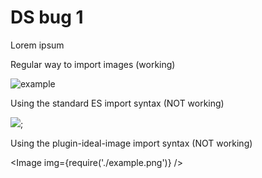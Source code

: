 # DS bug 1

Lorem ipsum

Regular way to import images (working)

 ![example](./example.png)

Using the standard ES import syntax (NOT working)


<img src={myImageUrl}  />;

Using the plugin-ideal-image import syntax (NOT working)

<Image img={require('./example.png')} />